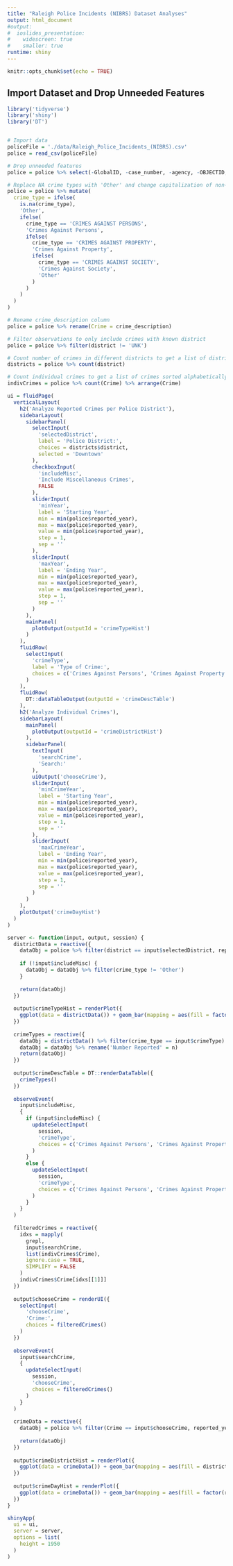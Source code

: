 ```yaml
---
title: "Raleigh Police Incidents (NIBRS) Dataset Analyses"
output: html_document
#output:
#  ioslides_presentation:
#    widescreen: true
#    smaller: true
runtime: shiny
---
```

<style>
  .main-container {
    max-width: 65%;
  }
</style>
```r
knitr::opts_chunk$set(echo = TRUE)
```

## Import Dataset and Drop Unneeded Features
```r
library('tidyverse')
library('shiny')
library('DT')


# Import data
policeFile = './data/Raleigh_Police_Incidents_(NIBRS).csv'
police = read_csv(policeFile)

# Drop unneeded features
police = police %>% select(-GlobalID, -case_number, -agency, -OBJECTID, -X, -Y, -city, -reported_block_address, -city_of_incident)

# Replace NA crime types with 'Other' and change capitalization of non-NA crime types
police = police %>% mutate(
  crime_type = ifelse(
    is.na(crime_type),
    'Other',
    ifelse(
      crime_type == 'CRIMES AGAINST PERSONS',
      'Crimes Against Persons',
      ifelse(
        crime_type == 'CRIMES AGAINST PROPERTY',
        'Crimes Against Property',
        ifelse(
          crime_type == 'CRIMES AGAINST SOCIETY',
          'Crimes Against Society',
          'Other'
        )
      )
    )
  )
)

# Rename crime_description column
police = police %>% rename(Crime = crime_description)

# Filter observations to only include crimes with known district
police = police %>% filter(district != 'UNK')

# Count number of crimes in different districts to get a list of districts
districts = police %>% count(district)

# Count individual crimes to get a list of crimes sorted alphabetically
indivCrimes = police %>% count(Crime) %>% arrange(Crime)
```
```r
ui = fluidPage(
  verticalLayout(
    h2('Analyze Reported Crimes per Police District'),
    sidebarLayout(
      sidebarPanel(
        selectInput(
          'selectedDistrict',
          label = 'Police District:',
          choices = districts$district,
          selected = 'Downtown'
        ),
        checkboxInput(
          'includeMisc',
          'Include Miscellaneous Crimes',
          FALSE
        ),
        sliderInput(
          'minYear',
          label = 'Starting Year',
          min = min(police$reported_year),
          max = max(police$reported_year),
          value = min(police$reported_year),
          step = 1,
          sep = ''
        ),
        sliderInput(
          'maxYear',
          label = 'Ending Year',
          min = min(police$reported_year),
          max = max(police$reported_year),
          value = max(police$reported_year),
          step = 1,
          sep = ''
        )
      ),
      mainPanel(
        plotOutput(outputId = 'crimeTypeHist')
      )
    ),
    fluidRow(
      selectInput(
        'crimeType',
        label = 'Type of Crime:',
        choices = c('Crimes Against Persons', 'Crimes Against Property', 'Crimes Against Society', 'Other')
      )
    ),
    fluidRow(
      DT::dataTableOutput(outputId = 'crimeDescTable')
    ),
    h2('Analyze Individual Crimes'),
    sidebarLayout(
      mainPanel(
        plotOutput(outputId = 'crimeDistrictHist')
      ),
      sidebarPanel(
        textInput(
          'searchCrime',
          'Search:'
        ),
        uiOutput('chooseCrime'),
        sliderInput(
          'minCrimeYear',
          label = 'Starting Year',
          min = min(police$reported_year),
          max = max(police$reported_year),
          value = min(police$reported_year),
          step = 1,
          sep = ''
        ),
        sliderInput(
          'maxCrimeYear',
          label = 'Ending Year',
          min = min(police$reported_year),
          max = max(police$reported_year),
          value = max(police$reported_year),
          step = 1,
          sep = ''
        )
      )
    ),
    plotOutput('crimeDayHist')
  )
)

server <- function(input, output, session) {
  districtData = reactive({
    dataObj = police %>% filter(district == input$selectedDistrict, reported_year >= input$minYear, reported_year <= input$maxYear)
    
    if (!input$includeMisc) {
      dataObj = dataObj %>% filter(crime_type != 'Other')
    }
    
    return(dataObj)
  })
  
  output$crimeTypeHist = renderPlot({
    ggplot(data = districtData()) + geom_bar(mapping = aes(fill = factor(reported_year), x = crime_type), position = 'dodge') + xlab('Type of Crime') + ylab('Number of Crimes Reported') + ggtitle(paste0('# of Crimes Reported in ', input$selectedDistrict, ' Raleigh by Type of Crime')) + scale_fill_discrete(name = 'Year of Report')
  })
  
  crimeTypes = reactive({
    dataObj = districtData() %>% filter(crime_type == input$crimeType) %>% count(Crime) %>% arrange(-n)
    dataObj = dataObj %>% rename('Number Reported' = n)
    return(dataObj)
  })
  
  output$crimeDescTable = DT::renderDataTable({
    crimeTypes()
  })
  
  observeEvent(
    input$includeMisc,
    {
      if (input$includeMisc) {
        updateSelectInput(
          session,
          'crimeType',
          choices = c('Crimes Against Persons', 'Crimes Against Property', 'Crimes Against Society', 'Other')
        )
      }
      else {
        updateSelectInput(
          session,
          'crimeType',
          choices = c('Crimes Against Persons', 'Crimes Against Property', 'Crimes Against Society', 'Other')
        )
      }
    }
  )
  
  filteredCrimes = reactive({
    idxs = mapply(
      grepl,
      input$searchCrime,
      list(indivCrimes$Crime),
      ignore.case = TRUE,
      SIMPLIFY = FALSE
    )
    indivCrimes$Crime[idxs[[1]]]
  })
  
  output$chooseCrime = renderUI({
    selectInput(
      'chooseCrime',
      'Crime:',
      choices = filteredCrimes()
    )
  })
  
  observeEvent(
    input$searchCrime,
    {
      updateSelectInput(
        session,
        'chooseCrime',
        choices = filteredCrimes()
      )
    }
  )
  
  crimeData = reactive({
    dataObj = police %>% filter(Crime == input$chooseCrime, reported_year >= input$minCrimeYear, reported_year <= input$maxCrimeYear)
    
    return(dataObj)
  })
  
  output$crimeDistrictHist = renderPlot({
    ggplot(data = crimeData()) + geom_bar(mapping = aes(fill = district, x = factor(reported_year), position = 'stack')) + xlab('Year of Report') + ylab('Number of Crimes Reported') + ggtitle(paste0('# of "', input$chooseCrime, '" Crimes Reported by Year and District')) + scale_fill_discrete(name = 'District')
  })
  
  output$crimeDayHist = renderPlot({
    ggplot(data = crimeData()) + geom_bar(mapping = aes(fill = factor(reported_dayofwk), x = factor(reported_year), position = 'stack')) + xlab('Year of Report') + ylab('Number of Crimes Reported') + ggtitle(paste0('# of "', input$chooseCrime, '" Crimes Reported by Year and Day of Week')) + scale_fill_discrete(name = 'Day Of Week')
  })
}

shinyApp(
  ui = ui,
  server = server,
  options = list(
    height = 1950
  )
)
```
